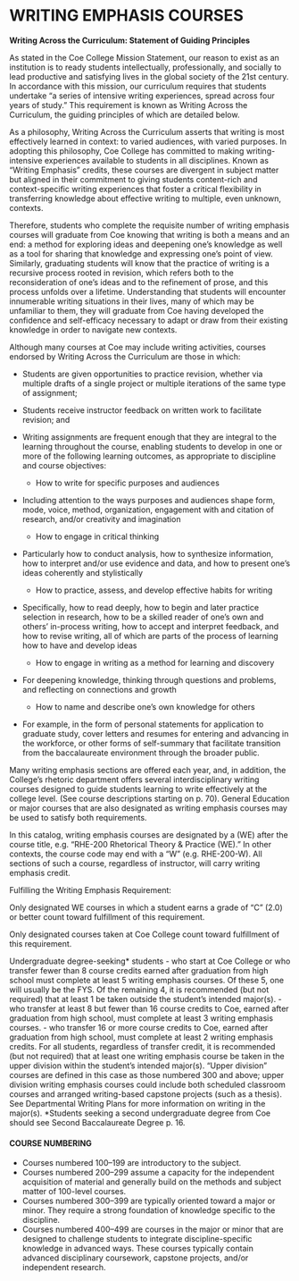 # WRITING EMPHASIS COURSES {#sec-writing-emphasis-courses}

**Writing Across the Curriculum: Statement of Guiding Principles**

As stated in the Coe College Mission Statement, our reason to exist as an institution is to ready students intellectually, professionally, and socially to lead productive and satisfying lives in the global society of the 21st century. In accordance with this mission, our curriculum requires that students undertake “a series of intensive writing experiences, spread across four years of study.” This requirement is known as Writing Across the Curriculum, the guiding principles of which are detailed below.

As a philosophy, Writing Across the Curriculum asserts that writing is most effectively learned in context: to varied audiences, with varied purposes. In adopting this philosophy, Coe College has committed to making writing-intensive experiences available to students in all disciplines. Known as “Writing Emphasis” credits, these courses are divergent in subject matter but aligned in their commitment to giving students content-rich and context-specific writing experiences that foster a critical flexibility in transferring knowledge about effective writing to multiple, even unknown, contexts.

Therefore, students who complete the requisite number of writing emphasis courses will graduate from Coe knowing that writing is both a means and an end: a method for exploring ideas and deepening one’s knowledge as well as a tool for sharing that knowledge and expressing one’s point of view. Similarly, graduating students will know that the practice of writing is a recursive process rooted in revision, which refers both to the reconsideration of one’s ideas and to the refinement of prose, and this process unfolds over a lifetime. Understanding that students will encounter innumerable writing situations in their lives, many of which may be unfamiliar to them, they will graduate from Coe having developed the confidence and self-efficacy necessary to adapt or draw from their existing knowledge in order to navigate new contexts. 

Although many courses at Coe may include writing activities, courses endorsed by Writing Across the Curriculum are those in which:

- Students are given opportunities to practice revision, whether via multiple drafts of a single project or multiple iterations of the same type of assignment;

- Students receive instructor feedback on written work to facilitate revision; and

- Writing assignments are frequent enough that they are integral to the learning throughout the course, enabling students to develop in one or more of the following learning outcomes, as appropriate to discipline and course objectives:

  - How to write for specific purposes and audiences

- Including attention to the ways purposes and audiences shape form, mode, voice, method, organization, engagement with and citation of research, and/or creativity and imagination

  - How to engage in critical thinking

- Particularly how to conduct analysis, how to synthesize information, how to interpret and/or use evidence and data, and how to present one’s ideas coherently and stylistically

  - How to practice, assess, and develop effective habits for writing

- Specifically, how to read deeply, how to begin and later practice selection in research, how to be a skilled reader of one’s own and others’ in-process writing, how to accept and interpret feedback, and how to revise writing, all of which are parts of the process of learning how to have and develop ideas

  - How to engage in writing as a method for learning and discovery

- For deepening knowledge, thinking through questions and problems, and reflecting on connections and growth

  - How to name and describe one’s own knowledge for others

- For example, in the form of personal statements for application to graduate study, cover letters and resumes for entering and advancing in the workforce, or other forms of self-summary that facilitate transition from the baccalaureate environment through the broader public.


Many writing emphasis sections are offered each year, and, in addition, the College’s rhetoric department offers several interdisciplinary writing courses designed to guide students learning to write effectively at the college level. (See course descriptions starting on p. 70). General Education or major courses that are also designated as writing emphasis courses may be used to satisfy both requirements.

In this catalog, writing emphasis courses are designated by a (WE) after the course title, e.g. “RHE-200 Rhetorical Theory & Practice (WE).” In other contexts, the course code may end with a “W” (e.g. RHE-200-W). All sections of such a course, regardless of instructor, will carry writing emphasis credit.

Fulfilling the Writing Emphasis Requirement:

Only designated WE courses in which a student earns a grade of “C” (2.0) or better count toward fulfillment of this requirement.

Only designated courses taken at Coe College count toward fulfillment of this requirement.

Undergraduate degree-seeking* students
- who start at Coe College or who transfer fewer than 8 course credits earned after graduation from high school must complete at least 5 writing emphasis courses. Of these 5, one will usually be the FYS. Of the remaining 4, it is recommended (but not required) that at least 1 be taken outside the student’s intended major(s).
- who transfer at least 8 but fewer than 16 course credits to Coe, earned after graduation from high school, must complete at least 3 writing emphasis courses.
- who transfer 16 or more course credits to Coe, earned after graduation from high school, must complete at least 2 writing emphasis credits.
For all students, regardless of transfer credit, it is recommended (but not required) that at least one writing emphasis course be taken in the upper division within the student’s intended major(s). “Upper division” courses are defined in this case as those numbered 300 and above; upper division writing emphasis courses could include both scheduled classroom courses and arranged writing-based capstone projects (such as a thesis). See Departmental Writing Plans for more information on writing in the major(s).
*Students seeking a second undergraduate degree from Coe should see Second Baccalaureate Degree p. 16.


#### COURSE NUMBERING
- Courses numbered 100–199 are introductory to the subject. 
- Courses numbered 200–299 assume a capacity for the independent acquisition of material and generally build on the methods and subject matter of 100-level courses. 
- Courses numbered 300–399 are typically oriented toward a major or minor. They require a strong foundation of knowledge specific to the discipline. 
- Courses numbered 400–499 are courses in the major or minor that are designed to challenge students to integrate discipline-specific knowledge in advanced ways. These courses typically contain advanced disciplinary coursework, capstone projects, and/or independent research.
